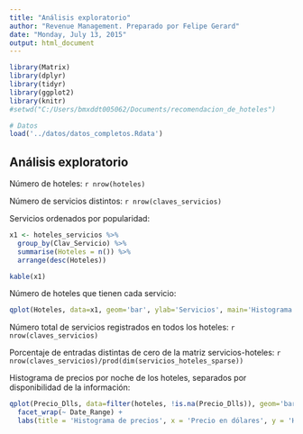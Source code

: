 ```yaml
---
title: "Análisis exploratorio"
author: "Revenue Management. Preparado por Felipe Gerard"
date: "Monday, July 13, 2015"
output: html_document
---
```



```r
library(Matrix)
library(dplyr)
library(tidyr)
library(ggplot2)
library(knitr)
#setwd("C:/Users/bmxddt005062/Documents/recomendacion_de_hoteles")

# Datos
load('../datos/datos_completos.Rdata')
```


Análisis exploratorio
------------------------------------

Número de hoteles: `r nrow(hoteles)`

Número de servicios distintos: `r nrow(claves_servicios)`

Servicios ordenados por popularidad:

```r
x1 <- hoteles_servicios %>%
  group_by(Clav_Servicio) %>%
  summarise(Hoteles = n()) %>%
  arrange(desc(Hoteles))

kable(x1)
```

Número de hoteles que tienen cada servicio:

```r
qplot(Hoteles, data=x1, geom='bar', ylab='Servicios', main='Histograma de popularidad de los servicios')
```

Número total de servicios registrados en todos los hoteles: `r nrow(claves_servicios)`

Porcentaje de entradas distintas de cero de la matriz servicios-hoteles: `r nrow(claves_servicios)/prod(dim(servicios_hoteles_sparse))`

Histograma de precios por noche de los hoteles, separados por disponibilidad de la información:

```r
qplot(Precio_Dlls, data=filter(hoteles, !is.na(Precio_Dlls)), geom='bar') +
  facet_wrap(~ Date_Range) +
  labs(title = 'Histograma de precios', x = 'Precio en dólares', y = 'Hoteles')
```
